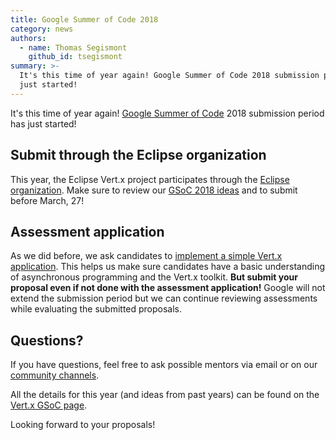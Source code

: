 ```yaml
---
title: Google Summer of Code 2018
category: news
authors:
  - name: Thomas Segismont
    github_id: tsegismont
summary: >-
  It's this time of year again! Google Summer of Code 2018 submission period has
  just started!
---
```


It's this time of year again!
[Google Summer of Code](https://summerofcode.withgoogle.com/) 2018 submission period has just started!

## Submit through the Eclipse organization

This year, the Eclipse Vert.x project participates through the [Eclipse organization](https://summerofcode.withgoogle.com/organizations/6364590460370944/).
Make sure to review our [GSoC 2018 ideas](https://wiki.eclipse.org/Google_Summer_of_Code_2018_Ideas#Eclipse_Vert.x) and to submit before March, 27!

## Assessment application

As we did before, we ask candidates to [implement a simple Vert.x application](https://github.com/tsegismont/vertx-gsoc-2018-qotd).
This helps us make sure candidates have a basic understanding of asynchronous programming and the Vert.x toolkit.
**But submit your proposal even if not done with the assessment application!**
Google will not extend the submission period but we can continue reviewing assessments while evaluating the submitted proposals.

## Questions?

If you have questions, feel free to ask possible mentors via email or on our [community channels](/community).

All the details for this year (and ideas from past years) can be found on the [Vert.x GSoC page](/gsoc).

Looking forward to your proposals!

